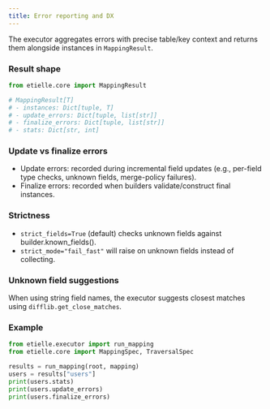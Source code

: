 ```yaml
---
title: Error reporting and DX
---
```


The executor aggregates errors with precise table/key context and returns them alongside instances in `MappingResult`.

### Result shape

``` python
from etielle.core import MappingResult

# MappingResult[T]
# - instances: Dict[tuple, T]
# - update_errors: Dict[tuple, list[str]]
# - finalize_errors: Dict[tuple, list[str]]
# - stats: Dict[str, int]
```

### Update vs finalize errors

- Update errors: recorded during incremental field updates (e.g., per-field type checks, unknown fields, merge-policy failures).
- Finalize errors: recorded when builders validate/construct final instances.

### Strictness

- `strict_fields=True` (default) checks unknown fields against builder.known_fields().
- `strict_mode="fail_fast"` will raise on unknown fields instead of collecting.

### Unknown field suggestions

When using string field names, the executor suggests closest matches using `difflib.get_close_matches`.

### Example

``` python
from etielle.executor import run_mapping
from etielle.core import MappingSpec, TraversalSpec

results = run_mapping(root, mapping)
users = results["users"]
print(users.stats)
print(users.update_errors)
print(users.finalize_errors)
```
